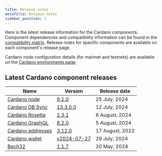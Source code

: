 ```yaml
---
title: Release notes
metaTitle: Release notes
sidebar_position: 1
---
```


Here is the latest release information for the Cardano components. Component
dependencies and compatibility information can be found in the
[compatibility matrix](/developer-resources/release-notes/comp-matrix). Release
notes for specific components are available on each component's release page.

Cardano node configuration details (for mainnet and testnets) are available on
the
[Cardano environments page](https://book.world.dev.cardano.org/environments.html).

## Latest Cardano component releases

| Name                                                                     | Version                                                                                      | Release date      |
| ------------------------------------------------------------------------ | -------------------------------------------------------------------------------------------- | ----------------- |
| [Cardano node](https://github.com/IntersectMBO/cardano-node)             | [9.1.0](https://github.com/IntersectMBO/cardano-node/releases/tag/9.1.0)                     | 25 July, 2024    |
| [Cardano DB Sync](https://github.com/IntersectMBO/cardano-db-sync)       | [13.3.0.0](https://github.com/IntersectMBO/cardano-db-sync/releases/tag/13.3.0.0)            | 12 July, 2024 |
| [Cardano Rosetta](https://github.com/cardano-foundation/cardano-rosetta) | [2.3.1](https://github.com/cardano-foundation/cardano-rosetta/releases/tag/2.3.1)            | 6 August, 2024    |
| [Cardano GraphQL](https://github.com/cardano-foundation/cardano-graphql) | [8.2.0](https://github.com/cardano-foundation/cardano-graphql/releases/tag/8.2.0)            | 5 August, 2024    |
| [Cardano addresses](https://github.com/IntersectMBO/cardano-addresses)   | [3.12.0](https://github.com/IntersectMBO/cardano-addresses/releases/tag/3.12.0)              | 17 August, 2022   |
| [Cardano wallet](https://github.com/cardano-foundation/cardano-wallet)   | [v2024-07-27](https://github.com/cardano-foundation/cardano-wallet/releases/tag/v2024-07-27) | 29 July, 2024    |
| [Bech32](https://github.com/IntersectMBO/bech32)                         | [1.1.7](https://github.com/IntersectMBO/bech32/releases/tag/v1.1.7)                          | 20 May, 2024 |

